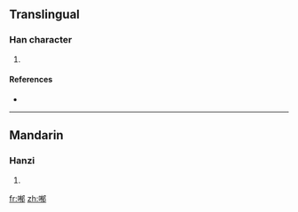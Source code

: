 ==Translingual==

===Han character===
{{Han char|rn=30|rad=口|as=09|sn=12|four=|canj=口大月中 (RKBL)}}

# {{defn|Han|sort=口09}}

====References====
* {{Han ref|kx=0198.140|dkj=03930|dj=0420.030|hdz=10638.100|uh=5590|ud=21904}}

----

==Mandarin==

===Hanzi===
{{cmn-hanzi|pin=[[yìn]] ([[yin4]]), [[yù]] ([[yu4]])|wg=yin<sup>4</sup>, yü<sup>4</sup>}}

# {{defn|Mandarin|sort=口09}}

[[fr:喐]]
[[zh:喐]]